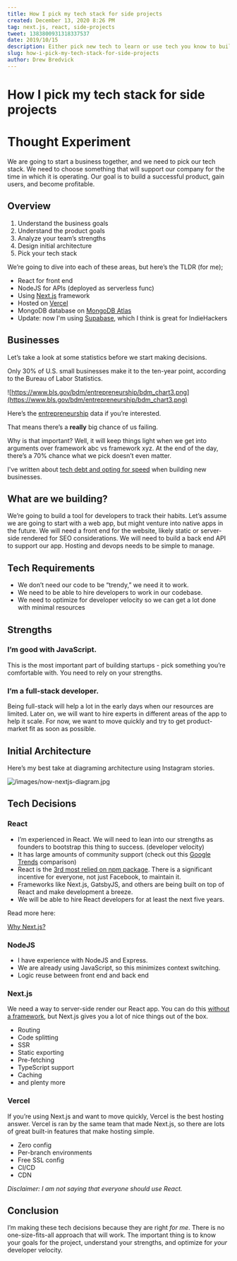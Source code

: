 ```yaml
---
title: How I pick my tech stack for side projects
created: December 13, 2020 8:26 PM
tag: next.js, react, side-projects
tweet: 1383800931318337537
date: 2019/10/15
description: Either pick new tech to learn or use tech you know to build fast.
slug: how-i-pick-my-tech-stack-for-side-projects
author: Drew Bredvick
---
```



<OGImage title="How I pick my tech stack for side projects" />

# How I pick my tech stack for side projects

# Thought Experiment

We are going to start a business together, and we need to pick our tech stack. We need to choose something that will support our company for the time in which it is operating. Our goal is to build a successful product, gain users, and become profitable.

## Overview

1. Understand the business goals
2. Understand the product goals
3. Analyze your team’s strengths
4. Design initial architecture
5. Pick your tech stack

We’re going to dive into each of these areas, but here’s the TLDR (for me);

- React for front end
- NodeJS for APIs (deployed as serverless func)
- Using [Next.js](https://nextjs.org/) framework
- Hosted on [Vercel](https://vercel.com/home)
- MongoDB database on [MongoDB Atlas](https://cloud.mongodb.com/)
- Update: now I'm using [Supabase](/posts/supabase-a-backend-for-indiehackers), which I think is great for IndieHackers

## Businesses

Let’s take a look at some statistics before we start making decisions.

Only 30% of U.S. small businesses make it to the ten-year point, according to the Bureau of Labor Statistics.

![https://www.bls.gov/bdm/entrepreneurship/bdm_chart3.png](https://www.bls.gov/bdm/entrepreneurship/bdm_chart3.png)

Here’s the [entrepreneurship](https://www.bls.gov/bdm/entrepreneurship/bdm_chart3.htm) data if you’re interested.

That means there’s a **really** big chance of us failing.

Why is that important? Well, it will keep things light when we get into arguments over framework abc vs framework xyz. At the end of the day, there’s a 70% chance what we pick doesn’t even matter.

I've written about [tech debt and opting for speed](/posts/on-good-tech-debt) when building new businesses.

## What are we building?

We’re going to build a tool for developers to track their habits. Let’s assume we are going to start with a web app, but might venture into native apps in the future. We will need a front end for the website, likely static or server-side rendered for SEO considerations. We will need to build a back end API to support our app. Hosting and devops needs to be simple to manage.

## Tech Requirements

- We don’t need our code to be “trendy,” we need it to work.
- We need to be able to hire developers to work in our codebase.
- We need to optimize for developer velocity so we can get a lot done with minimal resources

## Strengths

### I’m good with JavaScript.

This is the most important part of building startups - pick something you’re comfortable with. You need to rely on your strengths.

### I’m a full-stack developer.

Being full-stack will help a lot in the early days when our resources are limited. Later on, we will want to hire experts in different areas of the app to help it scale. For now, we want to move quickly and try to get product-market fit as soon as possible.

## Initial Architecture

Here’s my best take at diagraming architecture using Instagram stories.

![/images/now-nextjs-diagram.jpg](/images/now-nextjs-diagram.jpg)

## Tech Decisions

### React

- I’m experienced in React. We will need to lean into our strengths as founders to bootstrap this thing to success. (developer velocity)
- It has large amounts of community support (check out this [Google Trends](https://trends.google.com/trends/explore?date=2013-09-10%202019-10-10&geo=US&q=%2Fm%2F012l1vxv,sveltejs,vuejs) comparison)
- React is the [3rd most relied on npm package](https://www.npmjs.com/browse/depended). There is a significant incentive for everyone, not just Facebook, to maintain it.
- Frameworks like Next.js, GatsbyJS, and others are being built on top of React and make development a breeze.
- We will be able to hire React developers for at least the next five years.

Read more here:

[Why Next.js?](/posts/why-nextjs)

### NodeJS

- I have experience with NodeJS and Express.
- We are already using JavaScript, so this minimizes context switching.
- Logic reuse between front end and back end

### Next.js

We need a way to server-side render our React app. You can do this [without a framework](https://medium.com/spreetail-engineering/approaching-server-side-rendering-in-an-existing-react-redux-application-2c403819a231), but Next.js gives you a lot of nice things out of the box.

- Routing
- Code splitting
- SSR
- Static exporting
- Pre-fetching
- TypeScript support
- Caching
- and plenty more

### Vercel

If you’re using Next.js and want to move quickly, Vercel is the best hosting answer. Vercel is ran by the same team that made Next.js, so there are lots of great built-in features that make hosting simple.

- Zero config
- Per-branch environments
- Free SSL config
- CI/CD
- CDN

_Disclaimer: I am not saying that everyone should use React._

## Conclusion

I’m making these tech decisions because they are right _for me_. There is no one-size-fits-all approach that will work. The important thing is to know your goals for the project, understand your strengths, and optimize for _your_ developer velocity.
